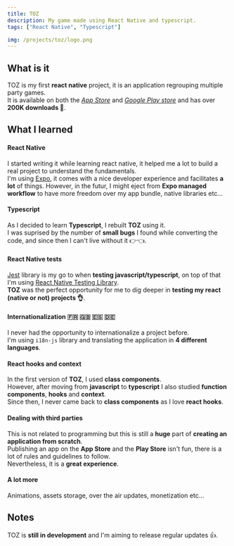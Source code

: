 ```yaml
---
title: TOZ
description: My game made using React Native and typescript.
tags: ["React Native", "Typescript"]

img: /projects/toz/logo.png
---
```


## What is it

TOZ is my first **react native** project, it is an application regrouping multiple party games.<br />
It is available on both the _[App Store](https://apps.apple.com/fr/app/toz-jeux-dalcool-en-soir%C3%A9e/id1476978964#?platform=iphone)_ and _[Google Play store](https://play.google.com/store/apps/details?id=com.blincio.toz&hl=fr&gl=US)_ and has over **200K downloads 🥳**.

## What I learned

#### React Native

I started writing it while learning react native, it helped me a lot to build a real project to understand the fundamentals. <br />
I'm using [Expo](https://expo.io/), it comes with a nice developer experience and facilitates **a lot** of things.
However, in the futur, I might eject from **Expo managed workflow** to have more freedom over my app bundle, native libraries etc...

#### Typescript

As I decided to learn **Typescript**, I rebuilt **TOZ** using it. <br />
I was suprised by the number of **small bugs** I found while converting the code, and since then I can't live without it 👉👈.

#### React Native tests

[Jest](https://jestjs.io/) library is my go to when **testing javascript/typescript**, on top of that I'm using [React Native Testing Library](https://testing-library.com/docs/react-native-testing-library/intro/). <br />
**TOZ** was the perfect opportunity for me to dig deeper in **testing my react (native or not) projects 👌**.

#### Internationalization 🇫🇷 🇬🇧 🇪🇸 🇩🇪

I never had the opportunity to internationalize a project before. <br />
I'm using `i18n-js` library and translating the application in **4 different languages**.

#### React hooks and context

In the first version of **TOZ**, I used **class components**. <br />
However, after moving from **javascript** to **typescript** I also studied **function components**, **hooks** and **context**. <br />
Since then, I never came back to **class components** as I love **react hooks**.

#### Dealing with third parties

This is not related to programming but this is still a **huge** part of **creating an application from scratch**. <br />
Publishing an app on the **App Store** and the **Play Store** isn't fun, there is a lot of rules and guidelines to follow. <br />
Nevertheless, it is a **great experience**.

#### A lot more

Animations, assets storage, over the air updates, monetization etc...

## Notes

TOZ is **still in development** and I'm aiming to release regular updates 👍.
